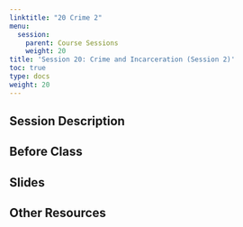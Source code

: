 ```yaml
---
linktitle: "20 Crime 2"
menu:
  session:
    parent: Course Sessions
    weight: 20
title: 'Session 20: Crime and Incarceration (Session 2)'
toc: true
type: docs
weight: 20
---
```


## Session Description

## Before Class

## Slides

## Other Resources
